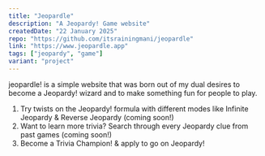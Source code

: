 ```yaml
---
title: "Jeopardle"
description: "A Jeopardy! Game website"
createdDate: "22 January 2025"
repo: "https://github.com/itsrainingmani/jeopardle"
link: "https://www.jeopardle.app"
tags: ["jeopardy", "game"]
variant: "project"
---
```


jeopardle! is a simple website that was born out of my dual desires to become a Jeopardy! wizard and to make something fun for people to play.

1. Try twists on the Jeopardy! formula with different modes like Infinite Jeopardy & Reverse Jeopardy (coming soon!)
2. Want to learn more trivia? Search through every Jeopardy clue from past games (coming soon!)
3. Become a Trivia Champion! & apply to go on Jeopardy!